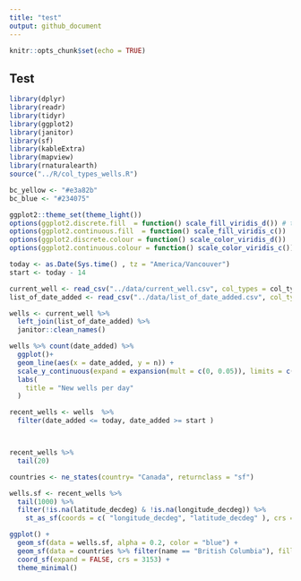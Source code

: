 ```yaml
---
title: "test"
output: github_document
---
```


```r
knitr::opts_chunk$set(echo = TRUE)
```


## Test    
```r
library(dplyr)
library(readr)
library(tidyr)
library(ggplot2)
library(janitor)
library(sf)
library(kableExtra)
library(mapview)
library(rnaturalearth)
source("../R/col_types_wells.R")

bc_yellow <- "#e3a82b"
bc_blue <- "#234075"

ggplot2::theme_set(theme_light()) 
options(ggplot2.discrete.fill  = function() scale_fill_viridis_d()) # these scales are colorbliend friendly and start with "cooperators blue"
options(ggplot2.continuous.fill  = function() scale_fill_viridis_c())
options(ggplot2.discrete.colour = function() scale_color_viridis_d())
options(ggplot2.continuous.colour = function() scale_color_viridis_c())

today <- as.Date(Sys.time() , tz = "America/Vancouver")
start <- today - 14 
```

```r
current_well <- read_csv("../data/current_well.csv", col_types = col_types_wells )# from R/coltypes_well 
list_of_date_added <- read_csv("../data/list_of_date_added.csv", col_types =  readr::cols(well_tag_number = col_double(), date_added = col_date()))

wells <- current_well %>% 
  left_join(list_of_date_added) %>%
  janitor::clean_names() 

```
```r
wells %>% count(date_added) %>%
  ggplot()+
  geom_line(aes(x = date_added, y = n)) +
  scale_y_continuous(expand = expansion(mult = c(0, 0.05)), limits = c(0, NA)) +
  labs(
    title = "New wells per day"
  )
```

```r
recent_wells <- wells  %>% 
  filter(date_added <= today, date_added >= start )



recent_wells %>% 
  tail(20)
```



```r

countries <- ne_states(country= "Canada", returnclass = "sf")

wells.sf <- recent_wells %>% 
  tail(1000) %>% 
  filter(!is.na(latitude_decdeg) & !is.na(longitude_decdeg)) %>%
    st_as_sf(coords = c( "longitude_decdeg", "latitude_decdeg" ), crs = 4326, remove = FALSE) 

ggplot() +
  geom_sf(data = wells.sf, alpha = 0.2, color = "blue") +
  geom_sf(data = countries %>% filter(name == "British Columbia"), fill  = NA) +
  coord_sf(expand = FALSE, crs = 3153) + 
  theme_minimal()
```


